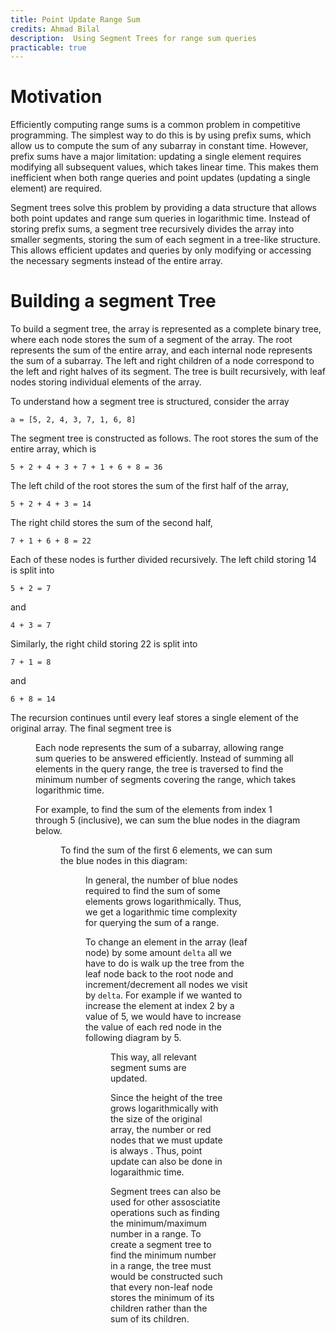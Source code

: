 ```yaml
---
title: Point Update Range Sum 
credits: Ahmad Bilal
description:  Using Segment Trees for range sum queries
practicable: true
---
```



# Motivation
Efficiently computing range sums is a common problem in competitive programming. The simplest way to do this is by using prefix sums, which allow us to compute the sum of any subarray in constant time. However, prefix sums have a major limitation: updating a single element requires modifying all subsequent values, which takes linear time. This makes them inefficient when both range queries and point updates (updating a single element) are required.  

Segment trees solve this problem by providing a data structure that allows both point updates and range sum queries in logarithmic time. Instead of storing prefix sums, a segment tree recursively divides the array into smaller segments, storing the sum of each segment in a tree-like structure. This allows efficient updates and queries by only modifying or accessing the necessary segments instead of the entire array.  

# Building a segment Tree
 
To build a segment tree, the array is represented as a complete binary tree, where each node stores the sum of a segment of the array. The root represents the sum of the entire array, and each internal node represents the sum of a subarray. The left and right children of a node correspond to the left and right halves of its segment. The tree is built recursively, with leaf nodes storing individual elements of the array.  

To understand how a segment tree is structured, consider the array  

```text
a = [5, 2, 4, 3, 7, 1, 6, 8]
```  

The segment tree is constructed as follows. The root stores the sum of the entire array, which is  

```text
5 + 2 + 4 + 3 + 7 + 1 + 6 + 8 = 36
```  

The left child of the root stores the sum of the first half of the array,  

```text
5 + 2 + 4 + 3 = 14
```  

The right child stores the sum of the second half,  

```text
7 + 1 + 6 + 8 = 22
```  

Each of these nodes is further divided recursively. The left child storing 14 is split into  

```text
5 + 2 = 7
```  

and  

```text
4 + 3 = 7
```  

Similarly, the right child storing 22 is split into  

```text
7 + 1 = 8
```  

and  

```text
6 + 8 = 14
```  

The recursion continues until every leaf stores a single element of the original array. The final segment tree is  

<Figure src='/guide_images/st1.png' classExtensions='w-1/2' />

Each node represents the sum of a subarray, allowing range sum queries to be answered efficiently. Instead of summing all elements in the query range, the tree is traversed to find the minimum number of segments covering the range, which takes logarithmic time.  

For example, to find the sum of the elements from index 1 through 5 (inclusive), we can sum the blue nodes in the diagram below.

<Figure src='/guide_images/st2.png' classExtensions='w-1/2' />


To find the sum of the first 6 elements, we can sum the blue nodes in this diagram:

<Figure src='/guide_images/st3.png' classExtensions='w-1/2' />


In general, the number of blue nodes required to find the sum of some elements grows logarithmically. Thus, we get a logarithmic time complexity for querying the sum of a range.


To change an element in the array (leaf node) by some amount `delta`  all we have to do is walk up the tree from the leaf node back to the root node and increment/decrement all nodes we visit by `delta`. For example if we wanted to increase the element at index 2 by a value of 5, we would have to increase the value of each red node in the following diagram by 5.

<Figure src='/guide_images/st4.png' classExtensions='w-1/2' />

This way, all relevant segment sums are updated.

Since the height of the tree grows logarithmically with the size of the original array, the number or red nodes that we must update is always <Math inline>O(logn)</Math>. Thus, point update can also be done in logaraithmic time. 

Segment trees can also be used for other assosciatite operations such as finding the minimum/maximum number in a range. To create a segment tree to find the minimum number in a range, the tree must would be constructed such that every non-leaf node stores the minimum of its children rather than the sum of its children. 

